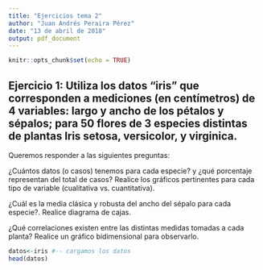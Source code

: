 ```yaml
---
title: "Ejercicios tema 2"
author: "Juan Andrés Peraira Pérez"
date: "13 de abril de 2018"
output: pdf_document
---
```


```r
knitr::opts_chunk$set(echo = TRUE)
```

## Ejercicio 1: Utiliza los datos “iris” que corresponden a mediciones (en centímetros) de 4 variables: largo y ancho de los pétalos y sépalos; para 50 flores de 3 especies distintas de plantas Iris setosa, versicolor, y virginica.
Queremos responder a las siguientes preguntas:

¿Cuántos datos (o casos) tenemos para cada especie? y ¿qué porcentaje representan del total de casos?
Realice los gráficos pertinentes para cada tipo de variable (cualitativa vs. cuantitativa).

¿Cuál es la media clásica y robusta del ancho del sépalo para cada especie?. Realice diagrama de cajas.

¿Qué correlaciones existen entre las distintas medidas tomadas a cada planta? Realice un gráfico bidimensional para observarlo.
```r
datos<-iris #-- cargamos los datos
head(datos)


```


